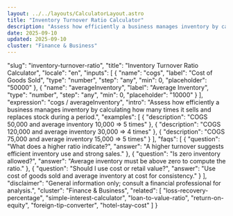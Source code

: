 ```yaml
---
layout: ../../layouts/CalculatorLayout.astro
title: "Inventory Turnover Ratio Calculator"
description: "Assess how efficiently a business manages inventory by calculating how many times it sells and replaces stock during a period."
date: 2025-09-10
updated: 2025-09-10
cluster: "Finance & Business"
---
```


  "slug": "inventory-turnover-ratio",
  "title": "Inventory Turnover Ratio Calculator",
  "locale": "en",
  "inputs": [
    {
      "name": "cogs",
      "label": "Cost of Goods Sold",
      "type": "number",
      "step": "any",
      "min": 0,
      "placeholder": "50000"
    },
    {
      "name": "averageInventory",
      "label": "Average Inventory",
      "type": "number",
      "step": "any",
      "min": 0,
      "placeholder": "10000"
    }
  ],
  "expression": "cogs / averageInventory",
  "intro": "Assess how efficiently a business manages inventory by calculating how many times it sells and replaces stock during a period.",
  "examples": [
    {
      "description": "COGS 50,000 and average inventory 10,000 ⇒ 5 times"
    },
    {
      "description": "COGS 120,000 and average inventory 30,000 ⇒ 4 times"
    },
    {
      "description": "COGS 75,000 and average inventory 15,000 ⇒ 5 times"
    }
  ],
  "faqs": [
    {
      "question": "What does a higher ratio indicate?",
      "answer": "A higher turnover suggests efficient inventory use and strong sales."
    },
    {
      "question": "Is zero inventory allowed?",
      "answer": "Average inventory must be above zero to compute the ratio."
    },
    {
      "question": "Should I use cost or retail value?",
      "answer": "Use cost of goods sold and average inventory at cost for consistency."
    }
  ],
  "disclaimer": "General information only; consult a financial professional for analysis.",
  "cluster": "Finance & Business",
  "related": [
    "loss-recovery-percentage",
    "simple-interest-calculator",
    "loan-to-value-ratio",
    "return-on-equity",
    "foreign-tip-converter",
    "hotel-stay-cost"
  ]
}

<Calculator schema={schema} />
